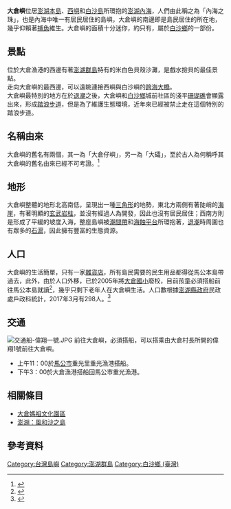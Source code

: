 {{Infobox islands
| name             = 大倉嶼
| native name      = 
| native name link = 
| native_name_lang = 
| image name       = 大倉.JPG
| image size       = 
| image caption    = 遠眺大倉嶼
| image alt        = 
| locator map      = {{澎湖群島主要島嶼位置圖}}
| map              = Taiwan
| map_alt          = 
| map_width        = 
| map_caption      = 
| map_relief       = 
| map_mark         = 
| map_mark_width   = 5
| label            = 
| label_position   = 
| coordinates      = {{coord|23|37|10|N|119|34|8|E|type:isle|display=inline,title}}
| location         = [[東亞|東亞]]
| archipelago      = [[東亞島弧|東亞島弧]][[澎湖群島|澎湖群島]]
| waterbody        = [[太平洋|太平洋]][[台灣海峽|台灣海峽]]澎湖內海
| total islands    = 
| major islands    = 
| area ha          = 16.56
| length km        = 
| width km         = 
| coastline km     = 3.132
| elevation m      = 20
| highest mount    = 
| country          = {{ROC-TW}}
| country admin divisions title 1    = [[縣_(中華民國)|縣]]
| country admin divisions 1          = [[澎湖縣|澎湖縣]]
| country admin divisions title 2    = [[鄉_(中華民國)|鄉]]
| country admin divisions 2          = [[白沙鄉_(台灣)|白沙鄉]]
| country admin divisions title 3    = [[村里|村]]
| country admin divisions 3          = [[大倉村|大倉村]]
| country largest city               = 
| country capital and largest city   = 
| demonym          = 
| population       = 298
| population as of = 2017
| population footnotes = 
| density km2      = 1799.5
| ethnic groups    = 
}}
'''大倉嶼'''位居[[澎湖本島|澎湖本島]]、[[西嶼|西嶼]]和[[白沙島_(澎湖)|白沙島]]所環抱的[[澎湖內海|澎湖內海]]，人們由此稱之為「內海之珠」，也是內海中唯一有居民居住的島嶼，大倉嶼的南邊即是島民居住的所在地，幾乎仰賴著[[捕魚|捕魚]]維生。大倉嶼的面積十分迷你，約只有{{convert|0.1656|km2|ha}}，屬於[[白沙鄉_(臺灣)|白沙鄉]]的一部份。

==景點==
位於大倉漁港的西邊有著[[澎湖群島|澎湖群島]]特有的米白色貝殼沙灘，是戲水撿貝的最佳景點。<br />
走向大倉嶼的最西邊，可以遠眺連接西嶼與白沙嶼的[[澎湖跨海大橋|跨海大橋]]。<br />
大倉嶼最特別的地方在於[[退潮|退潮]]之後，大倉嶼和[[白沙鄉_(臺灣)|白沙鄉]]城前社區的淺平[[珊瑚礁|珊瑚礁]]會顯露出來，形成[[踏浪步道|踏浪步道]]，但是為了維護生態環境，近年來已經被禁止走在這個特別的踏浪步道。
{{Gallery
|File:大倉嶼貝殼沙灘.JPG|大倉嶼貝殼沙灘
|File:從島上眺望跨海大橋1.jpg|width2=300|從島上眺望跨海大橋}}

==名稱由來==
大倉嶼的舊名有兩個，其一為「大倉仔嶼」，另一為「大礵」，至於古人為何稱呼其大倉嶼的舊名由來已經不可考證。<ref>{{Cite web|url=http://www.magong.com.tw/community/village_data.php?id=790|title=澎湖大社區資訊|accessdate=2017-04-22|author=|date=|publisher=澎湖旅遊達人|archive-date=2020-09-19|archive-url=https://web.archive.org/web/20200919033144/http://www.magong.com.tw/community/village_data.php?id=790|dead-url=no}}</ref>
==地形==
大倉嶼整體的地形北高南低，呈現出一種[[三角形|三角形]]的地勢，東北方兩側有著陡峭的[[海崖|海崖]]，有著明顯的[[玄武岩柱|玄武岩柱]]，並沒有經過人為開發，因此也沒有居民居住；西南方則是形成了平緩的坡度入海，整座島嶼被[[潮間帶|潮間帶]]和[[海蝕平台|海蝕平台]]所環抱著，[[退潮|退潮]]時周圍也有眾多的[[石滬|石滬]]，因此擁有豐富的生態資源。
==人口==
大倉嶼的生活簡單，只有一家[[雜貨店|雜貨店]]，所有島民需要的民生用品都得從馬公本島帶過去，此外，由於人口外移，已於2005年將[[澎湖縣立大倉國小|大倉國小]]廢校，目前孩童必須搭船前往馬公本島就讀<ref>{{Cite news|url=http://news.ltn.com.tw/news/life/breakingnews/1095321|title=大倉國小廢校 學童搭船上下學|author=劉禹慶|date=2014-09-01|work=自由時報|accessdate=2017-04-22|archive-date=2020-09-19|archive-url=https://web.archive.org/web/20200919001217/https://news.ltn.com.tw/news/life/breakingnews/1095321|dead-url=no}}</ref>，幾乎只剩下老年人在大倉嶼生活。人口數根據[[澎湖縣政府|澎湖縣政府]]民政處戶政科統計，2017年3月有298人。<ref>{{Cite web|url=http://www.penghu.gov.tw/civil/home.jsp?mserno=201110250012&serno=201201070001&contlink=ap\\\/unit1_view.jsp&dataserno=201203050002|title=澎湖縣戶數及人口數統計表|accessdate=2017-04-22|author=|date=2017-04-07|publisher=澎湖縣政府 民政處 戶政科|archive-date=2020-09-18|archive-url=https://web.archive.org/web/20200918225742/https://www.penghu.gov.tw/civil/home.jsp?mserno=201110250012&serno=201201070001&contlink=ap%5C%5C%5C%2Funit1_view.jsp&dataserno=201203050002|dead-url=no}}</ref>

==交通==
[[File:交通船-偉翔一號.JPG|thumb]]
前往大倉嶼，必須搭船，可以搭乘由大倉村長所開的偉翔1號前往大倉嶼。
*上午11：00於[[馬公市|馬公市]]重光里重光漁港搭船。
*下午3：00於大倉漁港搭船回馬公市重光漁港。

== 相關條目 ==

* [[大倉媽祖文化園區|大倉媽祖文化園區]]
*[[澎湖：風和沙之島|澎湖：風和沙之島]]
{{clear}}

==參考資料==
{{reflist}}

{{中華民國島嶼}}
[[Category:台灣島嶼|Category:台灣島嶼]]
[[Category:澎湖群島|Category:澎湖群島]]
[[Category:白沙鄉_(臺灣)|Category:白沙鄉 (臺灣)]]